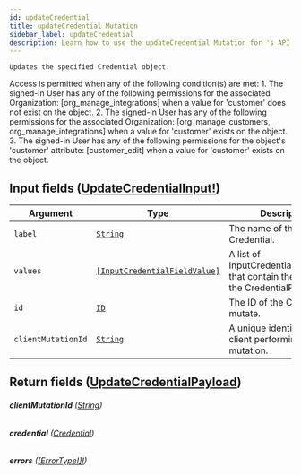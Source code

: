 ```yaml
---
id: updateCredential
title: updateCredential Mutation
sidebar_label: updateCredential
description: Learn how to use the updateCredential Mutation for 's API.
---
```


    Updates the specified Credential object.

Access is permitted when any of the following condition(s) are met: 1. The signed-in User has any of the following permissions for the associated Organization: [org_manage_integrations] when a value for 'customer' does not exist on the object. 2. The signed-in User has any of the following permissions for the associated Organization: [org_manage_customers, org_manage_integrations] when a value for 'customer' exists on the object. 3. The signed-in User has any of the following permissions for the object's 'customer' attribute: [customer_edit] when a value for 'customer' exists on the object.

## Input fields ([UpdateCredentialInput!](api/schema/input_object/UpdateCredentialInput.mdx))

| Argument           | Type                                                                                   | Description                                                                            |
| ------------------ | -------------------------------------------------------------------------------------- | -------------------------------------------------------------------------------------- |
| `label`            | [`String`](api/schema/scalar/String.mdx)                                               | The name of the Credential.                                                            |
| `values`           | [`[InputCredentialFieldValue]`](api/schema/input_object/InputCredentialFieldValue.mdx) | A list of InputCredentialFieldValues that contain the values for the CredentialFields. |
| `id`               | [`ID`](api/schema/scalar/ID.mdx)                                                       | The ID of the Credential to mutate.                                                    |
| `clientMutationId` | [`String`](api/schema/scalar/String.mdx)                                               | A unique identifier for the client performing the mutation.                            |

## Return fields ([UpdateCredentialPayload](api/schema/object/UpdateCredentialPayload.mdx))

###### <b>clientMutationId</b> ([String](api/schema/scalar/String.mdx))

###### <b>credential</b> ([Credential](api/schema/object/Credential.mdx))

###### <b>errors</b> ([[ErrorType!]!](api/schema/object/ErrorType.mdx))

